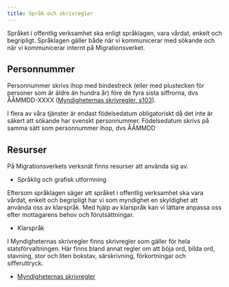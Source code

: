 ```yaml
---
title: Språk och skrivregler
---
```



Språket i offentlig verksamhet ska enligt språklagen, vara vårdat, enkelt och begripligt.
Språklagen gäller både när vi kommunicerar med sökande och när vi kommunicerar internt på Migrationsverket.

## Personnummer
Personnummer skrivs ihop med bindestreck (eller med plustecken för personer som är äldre än
hundra år) före de fyra sista siffrorna, dvs ÅÅMMDD-XXXX ([Myndigheternas skrivregler, s103](https://www.isof.se/stod-och-sprakrad/vagledningar/myndigheternas-skrivregler)).

I flera av våra tjänster är endast födelsedatum obligatoriskt då det inte är säkert att sökande har svenskt personnummer. Födelsedatum skrivs på samma sätt som personnummer ihop, dvs ÅÅMMDD


## Resurser

På Migrationsverkets verksnät finns resurser att använda sig av.

- Språklig och grafisk utformning

Eftersom språklagen säger att språket i offentlig verksamhet ska vara vårdat, enkelt och begripligt har vi som myndighet en skyldighet att använda oss av klarspråk.
Med hjälp av klarspråk kan vi lättare anpassa oss efter mottagarens behov och förutsättningar.

- Klarspråk

I Myndigheternas skrivregler finns skrivregler som gäller för hela statsförvaltningen.
Här finns bland annat regler om att böja ord, bilda ord, stavning, stor och liten bokstav, särskrivning, förkortningar och sifferuttryck.

- [Myndigheternas skrivregler](https://www.isof.se/stod-och-sprakrad/vagledningar/myndigheternas-skrivregler)
